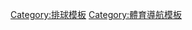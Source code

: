 {{template category
|type  = navbox
|topic = 
}}
[[Category:排球模板|Category:排球模板]]
[[Category:體育導航模板|Category:體育導航模板]]